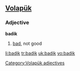 ==[[Volapük]]==
===Adjective===
'''badik'''
# [[bad]], not good

[[Category:Volapük adjectives]]

[[li:badik]]
[[tr:badik]]
[[uk:badik]]
[[vo:badik]]